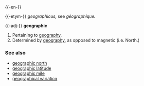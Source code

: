 {{-en-}}

{{-etym-}}
{{L.}} ''geographicus'', see {{F.}} ''géographique.''

{{-adj-}}
'''geographic'''
#Pertaining to [[geography]].
#Determined by [[geography]], as opposed to magnetic (i.e. North.)

===See also===
*[[geographic north]]
*[[geographic latitude]]
*[[geographic mile]]
*[[geographical variation]]